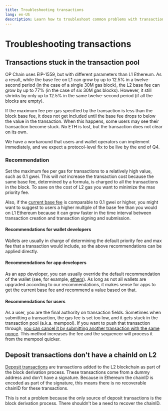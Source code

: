 ```yaml
---
title: Troubleshooting transactions
lang: en-US
description: Learn how to troubleshoot common problems with transactions.
---
```


# Troubleshooting transactions

## Transactions stuck in the transaction pool

OP Chain uses EIP-1559, but with different parameters than L1 Ethereum.
As a result, while the base fee on L1 can grow by up to 12.5% in a twelve-second period (in the case of a single 30M gas block), the L2 base fee can grow by up to 77% (in the case of six 30M gas blocks).
However, it still shrinks by only up to 12.5% in the same twelve-second period (if all the blocks are empty).

If the maximum fee per gas specified by the transaction is less than the block base fee, it does not get included until the base fee drops to below the value in the transaction.
When this happens, some users may see their transaction become stuck. 
No ETH is lost, but the transaction does not clear on its own. 

We have a workaround that users and wallet operators can implement immediately, and we expect a protocol-level fix to be live by the end of Q4.

### Recommendation

Set the maximum fee per gas for transactions to a relatively high value, such as 0.1 gwei. 
This will *not* increase the transaction cost because the same base fee, determined by a formula, is charged to all the transactions in the block. 
To save on the cost of L2 gas you want to minimize the max priority fee.

Also, if the [current base fee](https://optimistic.grafana.net/public-dashboards/c84a5a9924fe4e14b270a42a8651ceb8?orgId=1&refresh=5m) is comparable to 0.1 gwei or higher, you might want to suggest to users a higher multiple of the base fee than you would on L1 Ethereum because it can grow faster in the time interval between transaction creation and transaction signing and submission. 

#### Recommendations for wallet developers

Wallets are usually in charge of determining the default priority fee and max fee that a transaction would include, so the above recommendations can be applied directly.


#### Recommendations for app developers

As an app developer, you can usually override the default recommendation of the wallet
(see, for example, [ethers](https://github.com/ethers-io/ethers.js/blob/v5.7/packages/contracts/lib/index.d.ts#L10-L11)). 
As long as not all wallets are upgraded according to our recommendations, it makes sense for apps to get the current base fee and recommend a value based on that.


#### Recommendations for users

As a user, you are the final authority on transaction fields. Sometimes when submitting a transaction, the gas fee is set too low, and it gets stuck in the transaction pool (a.k.a. mempool). If you want to push that transaction through, [you can cancel it by submitting another transaction with the same nonce](https://info.etherscan.com/how-to-cancel-ethereum-pending-transactions/). This method increases the fee and the sequencer will process it from the mempool quicker.

## Deposit transactions don't have a chainId on L2

  [Deposit transactions](https://specs.optimism.io/protocol/deposits.html#the-deposited-transaction-type) are transactions added to the L2 blockchain as part of the block derivation process.
  These transactions come from a dummy address and don't have a signature.
  Because in Ethereum the chainID is encoded as part of the signature, this means there is no recoverable chainID for these transactions.

  This is not a problem because the only source of deposit transactions is the block derivation process. 
  There shouldn't be a need to recover the chainID.
